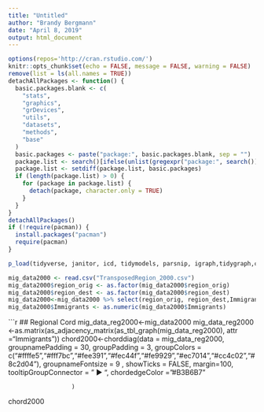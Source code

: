 ```yaml
---
title: "Untitled"
author: "Brandy Bergmann"
date: "April 8, 2019"
output: html_document
---
```


```r
options(repos='http://cran.rstudio.com/')
knitr::opts_chunk$set(echo = FALSE, message = FALSE, warning = FALSE)
remove(list = ls(all.names = TRUE))
detachAllPackages <- function() {
  basic.packages.blank <- c(
    "stats",
    "graphics",
    "grDevices",
    "utils",
    "datasets",
    "methods",
    "base"
  )
  basic.packages <- paste("package:", basic.packages.blank, sep = "")
  package.list <- search()[ifelse(unlist(gregexpr("package:", search())) == 1, TRUE, FALSE)]
  package.list <- setdiff(package.list, basic.packages)
  if (length(package.list) > 0) {
    for (package in package.list) {
      detach(package, character.only = TRUE)
    }
  }
}
detachAllPackages()
if (!require(pacman)) {
  install.packages("pacman")
  require(pacman)
}

p_load(tidyverse, janitor, icd, tidymodels, parsnip, igraph,tidygraph,circlize,chorddiag)
```


```r
mig_data2000 <- read.csv("TransposedRegion_2000.csv")
mig_data2000$region_orig <- as.factor(mig_data2000$region_orig)
mig_data2000$region_dest <- as.factor(mig_data2000$region_dest)
mig_data2000<-mig_data2000 %>% select(region_orig, region_dest,Immigrants )
mig_data2000$Immigrants <- as.numeric(mig_data2000$Immigrants)
```

```r

## Regional Cord
mig_data_reg2000<-mig_data2000 
mig_data_reg2000 <-as.matrix(as_adjacency_matrix(as_tbl_graph(mig_data_reg2000), attr ="Immigrants"))
chord2000<-chorddiag(data = mig_data_reg2000,
                      groupnamePadding = 30,
                      groupPadding = 3,
                      groupColors = c("#ffffe5","#fff7bc","#fee391","#fec44f","#fe9929","#ec7014","#cc4c02","#8c2d04"),
                      groupnameFontsize = 9 ,
                      showTicks = FALSE,
                      margin=100,
                      tooltipGroupConnector = "    &#x25B6;    ",
                      chordedgeColor = "#B3B6B7"
                      
                      )

chord2000 